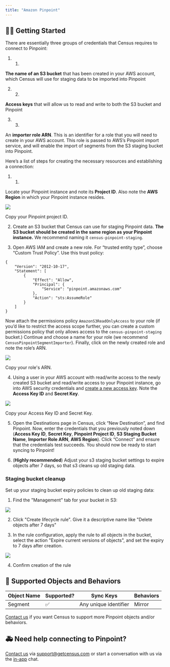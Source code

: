 ```yaml
---
title: "Amazon Pinpoint"
---
```


## 🏃‍♀️ Getting Started

There are essentially three groups of credentials that Census requires to connect to Pinpoint:

1. 1.  
**The name of an S3 bucket** that has been created in your AWS account, which Census will use for staging data to be imported into Pinpoint

2. 2.  
**Access keys** that will allow us to read and write to both the S3 bucket and Pinpoint

3. 3.  
An **importer role ARN**. This is an identifier for a role that you will need to create in your AWS account. This role is passed to AWS’s Pinpoint import service, and will enable the import of segments from the S3 staging bucket into Pinpoint.

Here’s a list of steps for creating the necessary resources and establishing a connection:

1. 1.  
Locate your Pinpoint instance and note its **Project ID**. Also note the **AWS Region** in which your Pinpoint instance resides.

![](/images/destinations/pinpoint-projectid.png)

Copy your Pinpoint project ID.

2.  Create an S3 bucket that Census can use for staging Pinpoint data. **The S3 bucket should be created in the same region as your Pinpoint instance.** We recommend naming it `census-pinpoint-staging`.

3.  Open AWS IAM and create a new role. For “trusted entity type”, choose “Custom Trust Policy”. Use this trust policy:

```
{
    "Version": "2012-10-17",
    "Statement": [
        {
            "Effect": "Allow",
            "Principal": {
                "Service": "pinpoint.amazonaws.com"
            },
            "Action": "sts:AssumeRole"
        }
    ]
}
```

Now attach the permissions policy `AmazonS3ReadOnlyAccess` to your role (if you’d like to restrict the access scope further, you can create a custom permissions policy that only allows access to the `census-pinpoint-staging` bucket.) Continue and choose a name for your role (we recommend `CensusPinpointSegmentImporter`). Finally, click on the newly created role and note the role’s ARN.

![](/images/destinations/pinpoint-arn.png)

Copy your role's ARN.

4. Using a user in your AWS account with read/write access to the newly created S3 bucket and read/write access to your Pinpoint instance, go into AWS security credentials and [create a new access key](https://docs.aws.amazon.com/IAM/latest/UserGuide/id%5Fcredentials%5Faccess-keys.html#Using%5FCreateAccessKey). Note the **Access Key ID** and **Secret Key**.

![](/images/destinations/pinpoint-accesskey-secretkey.png)

Copy your Access Key ID and Secret Key.

5. Open the Destinations page in Census, click “New Destination”, and find Pinpoint. Now, enter the credentials that you previously noted down (**Access Key ID**, **Secret Key**, **Pinpoint Project ID**, **S3 Staging Bucket Name**, **Importer Role ARN**, **AWS Region**). Click “Connect” and ensure that the credentials test succeeds. You should now be ready to start syncing to Pinpoint!

6. (**Highly recommended**) Adjust your s3 staging bucket settings to expire objects after 7 days, so that s3 cleans up old staging data.

### Staging bucket cleanup

Set up your staging bucket expiry policies to clean up old staging data:

1. Find the "Management" tab for your bucket in S3:

![](/images/destinations/CleanShot%202023-02-16%20at%2021.18.17%402x.png)

2. Click "Create lifecycle rule". Give it a descriptive name like "Delete objects after 7 days"

3. In the rule configuration, apply the rule to all objects in the bucket, select the action "Expire current versions of objects", and set the expiry to 7 days after creation.

![](/images/destinations/CleanShot%202023-02-16%20at%2021.28.19%402x.png)

4. Confirm creation of the rule

## 🔀 Supported Objects and Behaviors

| **Object Name** | **Supported?** | **Sync Keys**         | **Behaviors** |
| --------------- | -------------- | --------------------- | ------------- |
| Segment         | ✅              | Any unique identifier | Mirror        |

[Contact us](mailto:support@getcensus.com) if you want Census to support more Pinpoint objects and/or behaviors.

## 🚑 Need help connecting to Pinpoint?

[Contact us](mailto:support@getcensus.com) via support@getcensus.com or start a conversation with us via the [in-app](https://app.getcensus.com) chat.